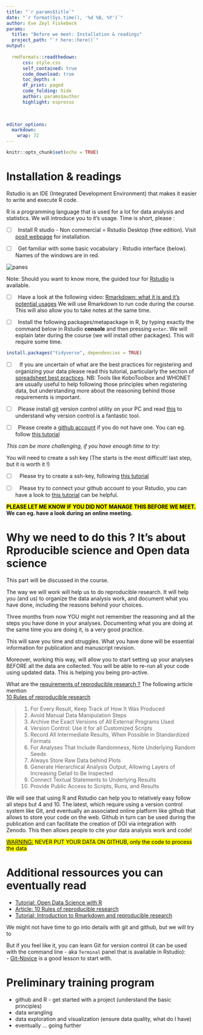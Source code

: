 ---
title: "`r params$title`"
date: "`r format(Sys.time(), '%d %B, %Y')`"
author: Eve Zeyl Fiskebeck
params:
  title: "Before we meet: Installation & readings" 
  project_path: "`r here::here()`"
output: 
  
  rmdformats::readthedown:
      css: style.css
      self_contained: true
      code_download: true
      toc_depth: 4
      df_print: paged
      code_folding: hide
      author: params$author
      highlight: espresso
      

  
editor_options: 
  markdown: 
    wrap: 72
---

```{r setup, include=FALSE}
knitr::opts_chunk$set(echo = TRUE)
```

# Installation & readings

Rstudio is an IDE (Integrated Development Environment) that makes it
easier to write and execute R code.

R is a programming language that is used for a lot for data analysis and
statistics. We will introduce you to it's usage. Time is short, please :

-   [ ]  Install R studio - Non commercial = Rstudio Desktop (free
    edition). Visit [posit
    webpage](https://posit.co/download/rstudio-desktop/) for
    installation.

-   [ ]  Get familiar with some basic vocabulary : Rstudio interface
    (below). Names of the windows are in red.

<img src="https://docs.posit.co/ide/user/ide/guide/ui/images/rstudio-panes-labeled.jpeg" alt="panes" class=".img1"/>

Note: Should you want to know more, the guided tour for
[Rstudio](https://docs.posit.co/ide/user/) is available.

-   [ ]  Have a look at the following video: [Rmarkdown: what it is and
    it's potential
    usages](https://rmarkdown.rstudio.com/authoring_quick_tour.html) We
    will use Rmarkdown to run code during the course. This will also
    allow you to take notes at the same time.
    
-   [ ]  Install the following packages/metapackage in R, by typing exactly the 
command below in Rstudio **console** and then pressing `enter`. We will explain later
during the course (we will install other packages). This will require some time.


```{r show code - do not run, echo=TRUE,  eval = FALSE, class.source = "fold-show"}
install.packages("tidyverse", dependencies = TRUE)
```


    
- [ ]   If you are uncertain of what are the best practices for registering and organizing 
your data please read this tutorial, particularly the section of 
[spreadsheet best practices](https://ucdavisdatalab.github.io/workshop_keeping_data_tidy/#content).
NB: Tools like KoboToolbox and WHONET are usually useful to help following those principles
when registering data, but understanding more about the reasoning behind those requirements
is important.  

- [ ]  Please install [git](https://git-scm.com/downloads/win) version control 
utility on your PC and read [this](https://swcarpentry.github.io/git-novice/01-basics.html) 
to understand why version control is a fantastic tool.

- [ ]  Please create a [github account](https://github.com/) if you do not have 
one. You can eg. follow 
[this tutorial](https://swcarpentry.github.io/git-novice/#creating-a-github-account)


_This can be more challenging, if you have enough time to try:_ 

You will need to create a ssh key (The starts is the most difficult! last step, 
but it is worth it !)

- [ ]   Please try to create a ssh-key, following
[this tutorial](https://docs.github.com/en/authentication/connecting-to-github-with-ssh/adding-a-new-ssh-key-to-your-github-account)


- [ ]   Please try to connect your github account to your Rstudio, 
you can have a look to [this tutorial](https://happygitwithr.com/rstudio-git-github) 
can be helpful.

**<mark><b>PLEASE LET ME KNOW IF YOU DID NOT MANAGE THIS BEFORE WE MEET.</b></mark>
We can eg. have a look during an online meeting.**


# Why we need to do this ? It's about Rproducible science and Open data science
This part will be discussed in the course. 

The way we will work will help us to do reproducible research. It will 
help you (and us) to organize the data analysis work, and document what you 
have done, including the reasons behind your choices.

Three months from now YOU might not remember the reasoning and all the 
steps you have done in your analyses. Documenting what you are doing at the 
same time you are doing it, is a very good practice. 

This will save you time and struggles. What you have done will be essential information
for publication and manuscript revision. 

<!-- lab journal to data journal-->

Moreover, working this way, will allow you to start setting up your analyses 
BEFORE all the data are collected. You will be able to re-run all your code
using updated data. This is helping you being pro-active. 

What are the <u>requirements of reproducible research ?</u> 
The following article mention  
[10 Rules of reproducible research](https://journals.plos.org/ploscompbiol/article?id=10.1371/journal.pcbi.1003285)

> 1. For Every Result, Keep Track of How It Was Produced
> 2. Avoid Manual Data Manipulation Steps
> 3. Archive the Exact Versions of All External Programs Used
> 4. Version Control: Use it for all Customized Scripts
> 5. Record All Intermediate Results, When Possible in Standardized Formats
> 6. For Analyses That Include Randomness, Note Underlying Random Seeds
> 7. Always Store Raw Data behind Plots
> 8. Generate Hierarchical Analysis Output, Allowing Layers of Increasing Detail to Be Inspected
> 9. Connect Textual Statements to Underlying Results
> 10. Provide Public Access to Scripts, Runs, and Results

We will see that using R and Rstudio can help you to relatively easy follow all 
steps but 4 and 10. The latest, which require using a version control system 
like Git, and eventually an associated online platform like github that allows 
to store your code on the web. Github in turn can be used during the 
publication and can facilitate the creation of DOI via integration with Zenodo. 
This then allows people to cite your data analysis work and code!

<mark><u>WARNING:</u>
NEVER PUT YOUR DATA ON GITHUB, only the code to process the data 
</mark>


# Additional ressources you can eventually read


- [Tutorial: Open Data Science with R](https://carpentries-incubator.github.io/open-science-with-r/)
- [Article: 10 Rules of reproducible research](https://journals.plos.org/ploscompbiol/article?id=10.1371/journal.pcbi.1003285)
- [Tutorial: Introduction to Rmarkdown and reproducible research](https://m-clark.github.io/Introduction-to-Rmarkdown/)


We might not have time to go into details with git and github, but we will try to


But if you feel like it, you can learn Git for version control (it can be used with 
the command line - aka `Terminal` panel that is available in Rstudio):  
- [Git-Novice](https://swcarpentry.github.io/git-novice/) is a good lesson to start with.


# Preliminary training program 

- github and R - get started with a project (understand the basic principles)
- data wrangling
- data exploration and visualization (ensure data quality, what do I have)
- eventually ... going further



 
